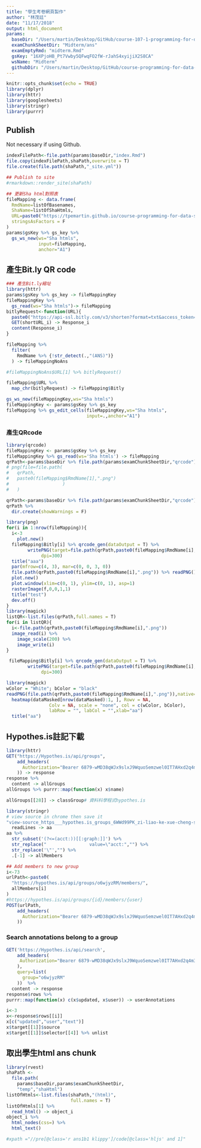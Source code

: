 ```yaml
---
title: "學生考卷網頁製作"
author: "林茂廷"
date: "11/17/2018"
output: html_document
params:
  baseDir: "/Users/martin/Desktop/GitHub/course-107-1-programming-for-data-science"
  examChunkSheetDir: "Midterm/ans"
  examEmptyRmd: "midterm.Rmd"
  gsKey: "16XPjoHB_Pt7Vwby5QFwqFO2fW-rJahS4xyijiX2S8CA"
  wsName: "Midterm"
  githubDir: "/Users/martin/Desktop/GitHub/course-programming-for-data-science-exam-results/107_1"
---
```


```r
knitr::opts_chunk$set(echo = TRUE)
library(dplyr)
library(httr)
library(googlesheets)
library(stringr)
library(purrr)
```

## Publish
Not necessary if using Github.
```r
indexFilePath<-file.path(params$baseDir,"index.Rmd")
file.copy(indexFilePath,shaPath,overwrite = T)
file.create(file.path(shaPath,"_site.yml"))

## Publish to site
#rmarkdown::render_site(shaPath)
```

```r
## 更新Sha html對照表 
fileMapping <- data.frame(
  RmdName=listOfBasenames,
  ShaName=listOfShaHtmls,
  URL=paste0("https://tpemartin.github.io/course-programming-for-data-science-exam-results/107_1/",listOfShaHtmls),
  stringsAsFactors = F
)
params$gsKey %>% gs_key %>%
  gs_ws_new(ws="Sha htmls",
            input=fileMapping,
            anchor="A1")
```

## 產生Bit.ly QR code

```r
### 產生Bit.ly縮址
library(httr)
params$gsKey %>% gs_key -> fileMappingKey
fileMappingKey %>%
  gs_read(ws="Sha htmls")-> fileMapping
bitlyRequest<-function(URL){
  paste0("https://api-ssl.bitly.com/v3/shorten?format=txt&access_token=c159fa433761c3a0c5833c822b2c195a63274311&longUrl=",URLencode(URL))-> shortURL_i
  GET(shortURL_i) -> Response_i
  content(Response_i)
}

fileMapping %>% 
  filter(
    RmdName %>% {!str_detect(.,"(ANS)")}
  ) -> fileMappingNoAns

#fileMappingNoAns$URL[1] %>% bitlyRequest()

fileMapping$URL %>%
  map_chr(bitlyRequest) -> fileMapping$Bitly

gs_ws_new(fileMappingKey,ws="Sha htmls")
fileMappingKey <- params$gsKey %>% gs_key
fileMapping %>% gs_edit_cells(fileMappingKey,ws="Sha htmls",
                              input=.,anchor="A1")
```

### 產生QRcode

```r
library(qrcode)
fileMappingKey <- params$gsKey %>% gs_key
fileMappingKey %>% gs_read(ws='Sha htmls') -> fileMapping
qrPath<-params$baseDir %>% file.path(params$examChunkSheetDir,"qrcode")
# png(file=file.path(
#   qrPath,
#   paste0(fileMapping$RmdName[1],".png")
#                    )
#   )

qrPath<-params$baseDir %>% file.path(params$examChunkSheetDir,"qrcode")
qrPath %>%
  dir.create(showWarnings = F)

library(png)
for(i in 1:nrow(fileMapping)){
  i<-3
    plot.new()
  fileMapping$Bitly[i] %>% qrcode_gen(dataOutput = T) %>% 
        writePNG(target=file.path(qrPath,paste0(fileMapping$RmdName[i],".png")),
             dpi=300)
  title("aaa")
  par(mfrow=c(4, 3), mar=c(0, 0, 3, 0))
  file.path(qrPath,paste0(fileMapping$RmdName[i],".png")) %>% readPNG() ->f
  plot.new()
  plot.window(xlim=c(0, 1), ylim=c(0, 1), asp=1)
  rasterImage(f,0,0,1,1) 
  title("test")
  dev.off()
}
library(magick)
listQR<-list.files(qrPath,full.names = T)
for(i in listQR){
  i<-file.path(qrPath,paste0(fileMapping$RmdName[i],".png"))
  image_read(i) %>%
    image_scale(200) %>%
    image_write(i)
}
```


```r
 fileMapping$Bitly[i] %>% qrcode_gen(dataOutput = T) %>% 
        writePNG(target=file.path(qrPath,paste0(fileMapping$RmdName[i],".png")),
             dpi=300)

library(magick)
wColor = "White"; bColor = "black"
readPNG(file.path(qrPath,paste0(fileMapping$RmdName[i],".png")),native=T) %>%
  heatmap(dataMasked[nrow(dataMasked):1, ], Rowv = NA, 
                Colv = NA, scale = "none", col = c(wColor, bColor), 
                labRow = "", labCol = "",xlab="aa")
  title("aa")
```


## Hypothes.is註記下載

```r
library(httr)
GET("https://Hypothes.is/api/groups",
    add_headers(
      Authorization="Bearer 6879-wMD38qWJx9slxJ9WquoSemzwel0IT7AHxd2q4m3RPO8"
    )) -> response
response %>%
  content -> allGroups
allGroups %>% purrr::map(function(x) x$name)  

allGroups[[28]] -> classGroup# 資料科學程式hypothes.is

library(stringr)
# view source in chrome then save it 
"view-source_https___hypothes.is_groups_6WWd99PK_zi-liao-ke-xue-cheng-shi-she-ji-yi-107.html" %>%
  readLines -> aa
aa %>%
  str_subset('(?<=(acct:))[[:graph:]]') %>% 
  str_replace("                value=\"acct:","") %>%
  str_replace('\"',"") %>%
  .[-1] -> allMembers

## Add members to new group
i<-73
urlPath<-paste0(
  "https://hypothes.is/api/groups/o6wjyzRM/members/",
  allMembers[i]
)
#https://hypothes.is/api/groups/{id}/members/{user}
POST(urlPath,
    add_headers(
      Authorization="Bearer 6879-wMD38qWJx9slxJ9WquoSemzwel0IT7AHxd2q4m3RPO8"
    ))
```
   
### Search annotations belong to a group
```r
GET('https://Hypothes.is/api/search',
    add_headers(
     Authorization="Bearer 6879-wMD38qWJx9slxJ9WquoSemzwel0IT7AHxd2q4m3RPO8"
    ),
    query=list(
      group="o6wjyzRM"
    ))  %>%
  content -> response
response$rows %>%
purrr::map(function(x) c(x$updated, x$user)) -> userAnnotations

i<-3
x<-response$rows[[i]]
x[c("updated","user","text")]
x$target[[1]]$source
x$target[[1]]$selector[[4]] %>% unlist
```

## 取出學生html ans chunk

```r
library(rvest)
shaPath <-
  file.path(
    params$baseDir,params$examChunkSheetDir,
    "temp","shaHtml")
listOfHtmls<-list.files(shaPath,"(html)",
                        full.names = T)
listOfHtmls[1] %>%
  read_html() -> object_i
object_i %>%
  html_nodes(css=) %>%
  html_text()

#xpath ="//pre[@class='r ans1b1 klippy']/code[@class='hljs' and 1]"
```


